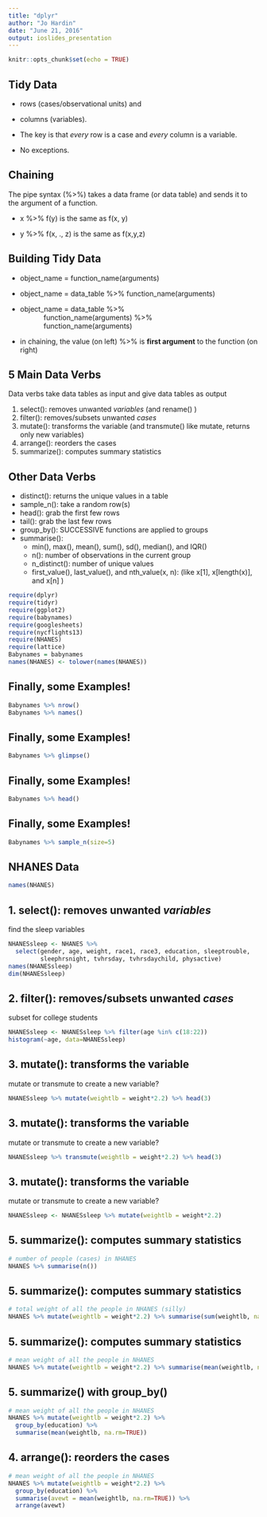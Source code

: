 ```yaml
---
title: "dplyr"
author: "Jo Hardin"
date: "June 21, 2016"
output: ioslides_presentation
---
```


```r
knitr::opts_chunk$set(echo = TRUE)
```

## Tidy Data

- rows (cases/observational units) and 
- columns (variables).  

- The key is that *every* row is a case and *every* column is a variable.  

- No exceptions.

## Chaining 

The pipe syntax (%>%) takes a data frame (or data table) and sends it to the argument of a function.  


- x %>% f(y) is the same as f(x, y)

- y %>% f(x, ., z) is the same as f(x,y,z)


## Building Tidy Data

- object_name = function_name(arguments) 
- object_name = data_table %>% function_name(arguments) 
- object_name = data_table %>%  
  &nbsp; &nbsp; &nbsp;    &nbsp; &nbsp; &nbsp; function_name(arguments) %>%  
  &nbsp; &nbsp; &nbsp;     &nbsp; &nbsp; &nbsp; function_name(arguments)

- in chaining, the value (on left) %>% is **first argument** to the function (on right)


## 5 Main Data Verbs

Data verbs take data tables as input and give data tables as output

1. select(): removes unwanted *variables* (and rename() )
2. filter():  removes/subsets unwanted *cases*
3. mutate(): transforms the variable (and transmute() like mutate, returns only new variables)
4. arrange(): reorders the cases
5. summarize(): computes summary statistics

## Other Data Verbs
- distinct(): returns the unique values in a table
- sample_n(): take a random row(s)
- head():  grab the first few rows
- tail(): grab the last few rows
- group_by(): SUCCESSIVE functions are applied to groups
- summarise():  
    + min(), max(), mean(), sum(), sd(), median(), and IQR()
    + n(): number of observations in the current group
    + n_distinct(): number of unique values
    + first_value(), last_value(), and nth_value(x, n): (like x[1], x[length(x)], and x[n] )


```r
require(dplyr)
require(tidyr)
require(ggplot2)
require(babynames)
require(googlesheets)
require(nycflights13)
require(NHANES)
require(lattice)
Babynames = babynames
names(NHANES) <- tolower(names(NHANES))
```

## Finally, some Examples!

```r
Babynames %>% nrow()
Babynames %>% names()
```

## Finally, some Examples!

```r
Babynames %>% glimpse()
```

## Finally, some Examples!

```r
Babynames %>% head()
```

## Finally, some Examples!

```r
Babynames %>% sample_n(size=5)
```


## NHANES Data

```r
names(NHANES)
```

## 1. select(): removes unwanted *variables*


find the sleep variables

```r
NHANESsleep <- NHANES %>% 
  select(gender, age, weight, race1, race3, education, sleeptrouble,
         sleephrsnight, tvhrsday, tvhrsdaychild, physactive)
names(NHANESsleep)
dim(NHANESsleep)
```

## 2. filter():  removes/subsets unwanted *cases* 

subset for college students

```r
NHANESsleep <- NHANESsleep %>% filter(age %in% c(18:22))
histogram(~age, data=NHANESsleep)
```

## 3. mutate(): transforms the variable 

mutate or transmute to create a new variable?

```r
NHANESsleep %>% mutate(weightlb = weight*2.2) %>% head(3)
```

## 3. mutate(): transforms the variable 

mutate or transmute to create a new variable?

```r
NHANESsleep %>% transmute(weightlb = weight*2.2) %>% head(3)
```

## 3. mutate(): transforms the variable 

mutate or transmute to create a new variable?

```r
NHANESsleep <- NHANESsleep %>% mutate(weightlb = weight*2.2)
```


## 5. summarize(): computes summary statistics

```r
# number of people (cases) in NHANES
NHANES %>% summarise(n())
```

## 5. summarize(): computes summary statistics

```r
# total weight of all the people in NHANES (silly)
NHANES %>% mutate(weightlb = weight*2.2) %>% summarise(sum(weightlb, na.rm=TRUE))
```

## 5. summarize(): computes summary statistics

```r
# mean weight of all the people in NHANES
NHANES %>% mutate(weightlb = weight*2.2) %>% summarise(mean(weightlb, na.rm=TRUE))
```

## 5. summarize() with group_by()

```r
# mean weight of all the people in NHANES
NHANES %>% mutate(weightlb = weight*2.2) %>% 
  group_by(education) %>% 
  summarise(mean(weightlb, na.rm=TRUE))
```

## 4. arrange(): reorders the cases

```r
# mean weight of all the people in NHANES
NHANES %>% mutate(weightlb = weight*2.2) %>% 
  group_by(education) %>% 
  summarise(avewt = mean(weightlb, na.rm=TRUE)) %>% 
  arrange(avewt)
```